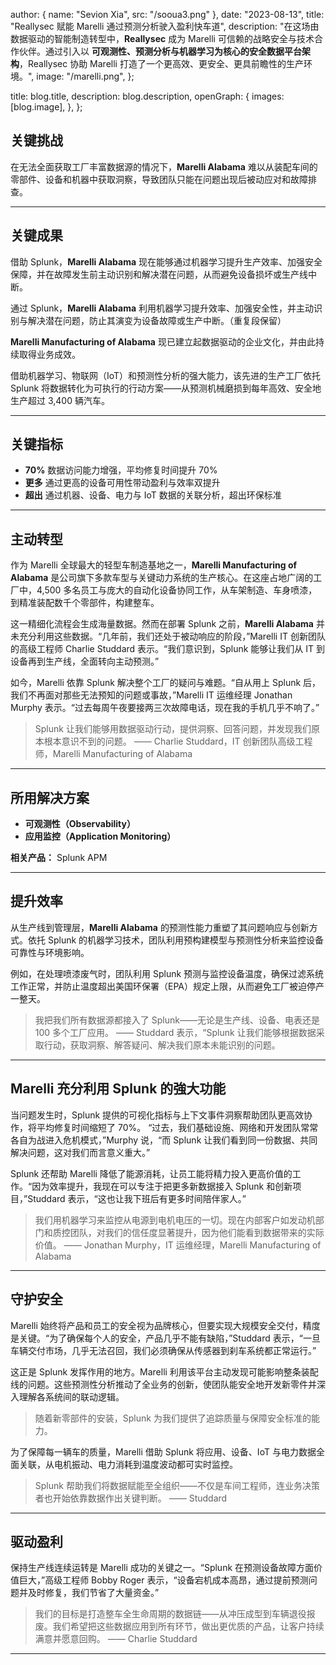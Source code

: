 

  author: { name: "Sevion Xia", src: "/sooua3.png" },
  date: "2023-08-13",
  title: "Reallysec 赋能 Marelli 通过预测分析驶入盈利快车道",
  description:
    "在这场由数据驱动的智能制造转型中，**Reallysec** 成为 Marelli 可信赖的战略安全与技术合作伙伴。通过引入以 **可观测性、预测分析与机器学习为核心的安全数据平台架构**，Reallysec 协助 Marelli 打造了一个更高效、更安全、更具前瞻性的生产环境。",
  image:
    "/marelli.png",
};

  title: blog.title,
  description: blog.description,
  openGraph: {
    images: [blog.image],
  },
};

## 关键挑战

在无法全面获取工厂丰富数据源的情况下，**Marelli Alabama** 难以从装配车间的零部件、设备和机器中获取洞察，导致团队只能在问题出现后被动应对和故障排查。

---

## 关键成果

借助 Splunk，**Marelli Alabama** 现在能够通过机器学习提升生产效率、加强安全保障，并在故障发生前主动识别和解决潜在问题，从而避免设备损坏或生产线中断。

通过 Splunk，**Marelli Alabama** 利用机器学习提升效率、加强安全性，并主动识别与解决潜在问题，防止其演变为设备故障或生产中断。（重复段保留）

**Marelli Manufacturing of Alabama** 现已建立起数据驱动的企业文化，并由此持续取得业务成效。

借助机器学习、物联网（IoT）和预测性分析的强大能力，该先进的生产工厂依托 Splunk 将数据转化为可执行的行动方案——从预测机械磨损到每年高效、安全地生产超过 3,400 辆汽车。

---

## 关键指标

* **70%**
  数据访问能力增强，平均修复时间提升 70%
* **更多**
  通过更高的设备可用性带动盈利与效率双提升
* **超出**
  通过机器、设备、电力与 IoT 数据的关联分析，超出环保标准

---

## 主动转型

作为 Marelli 全球最大的轻型车制造基地之一，**Marelli Manufacturing of Alabama** 是公司旗下多款车型与关键动力系统的生产核心。在这座占地广阔的工厂中，4,500 多名员工与庞大的自动化设备协同工作，从车架制造、车身喷漆，到精准装配数千个零部件，构建整车。

这一精细化流程会生成海量数据。然而在部署 Splunk 之前，**Marelli Alabama** 并未充分利用这些数据。“几年前，我们还处于被动响应的阶段，”Marelli IT 创新团队的高级工程师 Charlie Studdard 表示。“我们意识到，Splunk 能够让我们从 IT 到设备再到生产线，全面转向主动预测。”

如今，Marelli 依靠 Splunk 解决整个工厂的疑问与难题。“自从用上 Splunk 后，我们不再面对那些无法预知的问题或事故，”Marelli IT 运维经理 Jonathan Murphy 表示。“过去每周午夜要接两三次故障电话，现在我的手机几乎不响了。”

> Splunk 让我们能够用数据驱动行动，提供洞察、回答问题，并发现我们原本根本意识不到的问题。
> —— Charlie Studdard，IT 创新团队高级工程师，Marelli Manufacturing of Alabama

---

## 所用解决方案

* **可观测性（Observability）**
* **应用监控（Application Monitoring）**

**相关产品：** Splunk APM

---

## 提升效率

从生产线到管理层，**Marelli Alabama** 的预测性能力重塑了其问题响应与创新方式。依托 Splunk 的机器学习技术，团队利用预构建模型与预测性分析来监控设备可靠性与环境影响。

例如，在处理喷漆废气时，团队利用 Splunk 预测与监控设备温度，确保过滤系统工作正常，并防止温度超出美国环保署（EPA）规定上限，从而避免工厂被迫停产一整天。

> 我把我们所有数据源都接入了 Splunk——无论是生产线、设备、电表还是 100 多个工厂应用。
> —— Studdard 表示，“Splunk 让我们能够根据数据采取行动，获取洞察、解答疑问、解决我们原本未能识别的问题。

---

## Marelli 充分利用 Splunk 的強大功能

当问题发生时，Splunk 提供的可视化指标与上下文事件洞察帮助团队更高效协作，将平均修复时间缩短了 70%。
“过去，我们基础设施、网络和开发团队常常各自为战进入危机模式，”Murphy 说，“而 Splunk 让我们看到同一份数据、共同解决问题，这对我们而言意义重大。”

Splunk 还帮助 Marelli 降低了能源消耗，让员工能将精力投入更高价值的工作。“因为效率提升，我现在可以专注于把更多新数据接入 Splunk 和创新项目，”Studdard 表示，“这也让我下班后有更多时间陪伴家人。”

> 我们用机器学习来监控从电源到电机电压的一切。现在内部客户如发动机部门和质控团队，对我们的信任度显著提升，因为他们能看到数据带来的实际价值。
> —— Jonathan Murphy，IT 运维经理，Marelli Manufacturing of Alabama

---

## 守护安全

Marelli 始终将产品和员工的安全视为品牌核心，但要实现大规模安全交付，精度是关键。“为了确保每个人的安全，产品几乎不能有缺陷，”Studdard 表示，“一旦车辆交付市场，几乎无法召回，我们必须确保从传感器到刹车系统都正常运行。”

这正是 Splunk 发挥作用的地方。Marelli 利用该平台主动发现可能影响整条装配线的问题。这些预测性分析推动了全业务的创新，使团队能安全地开发新零件并深入理解各系统间的联动逻辑。

> 随着新零部件的安装，Splunk 为我们提供了追踪质量与保障安全标准的能力。

为了保障每一辆车的质量，Marelli 借助 Splunk 将应用、设备、IoT 与电力数据全面关联，从电机振动、电力消耗到温度波动都可实时监控。

> Splunk 帮助我们将数据赋能至全组织——不仅是车间工程师，连业务决策者也开始依靠数据作出关键判断。
> —— Studdard

---

## 驱动盈利

保持生产线连续运转是 Marelli 成功的关键之一。“Splunk 在预测设备故障方面价值巨大，”高级工程师 Bobby Roger 表示，“设备宕机成本高昂，通过提前预测问题并及时修复，我们节省了大量资金。”

> 我们的目标是打造整车全生命周期的数据链——从冲压成型到车辆退役报废。我们希望把这些数据应用到所有环节，做出更优质的产品，让客户持续满意并愿意回购。
> —— Charlie Studdard

---




